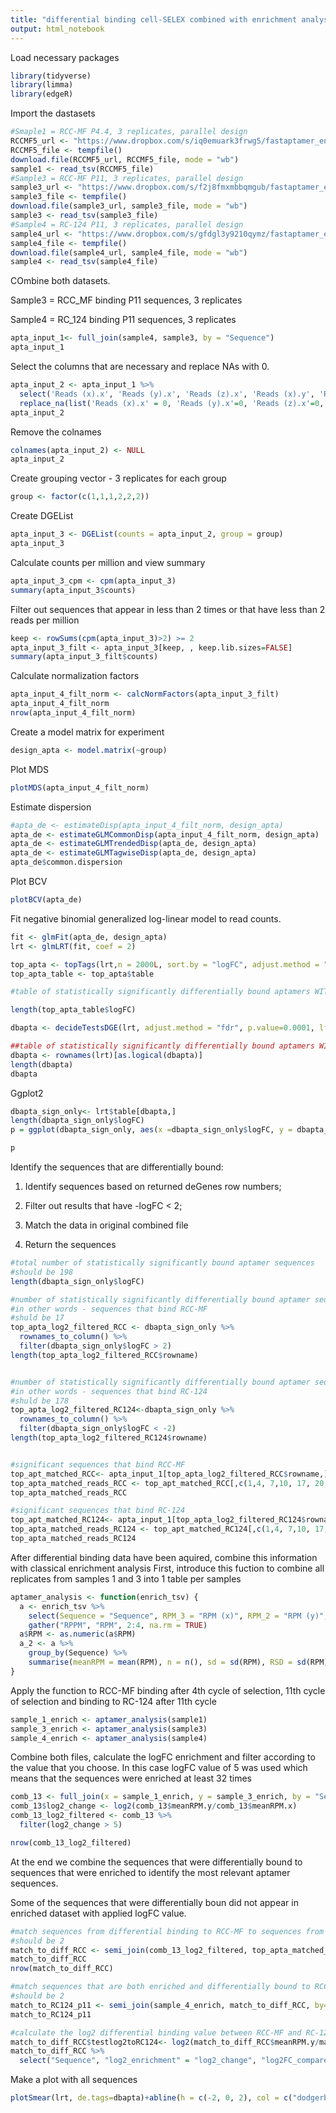 ---
title: "differential binding cell-SELEX combined with enrichment analysis"
output: html_notebook
---
Load necessary packages


```{r, results= "hide"}
library(tidyverse)
library(limma)
library(edgeR)
```


Import the dastasets

```{r, results = 'hide'}
#Smaple1 = RCC-MF P4.4, 3 replicates, parallel design 
RCCMF5_url <- "https://www.dropbox.com/s/iq0emuark3frwg5/fastaptamer_enrich_s1.tsv?dl=1"
RCCMF5_file <- tempfile()
download.file(RCCMF5_url, RCCMF5_file, mode = "wb")
sample1 <- read_tsv(RCCMF5_file)
#Sample3 = RCC-MF P11, 3 replicates, parallel design
sample3_url <- "https://www.dropbox.com/s/f2j8fmxmbbqmgub/fastaptamer_enrich_s3.tsv?dl=1"
sample3_file <- tempfile()
download.file(sample3_url, sample3_file, mode = "wb")
sample3 <- read_tsv(sample3_file)
#Sample4 = RC-124 P11, 3 replicates, parallel design
sample4_url <- "https://www.dropbox.com/s/gfdgl3y9210qymz/fastaptamer_enrich_s4.tsv?dl=1"
sample4_file <- tempfile()
download.file(sample4_url, sample4_file, mode = "wb")
sample4 <- read_tsv(sample4_file)
```

COmbine both datasets.

Sample3 = RCC_MF binding P11 sequences, 3 replicates

Sample4 = RC_124 binding P11 sequences, 3 replicates

```{r}
apta_input_1<- full_join(sample4, sample3, by = "Sequence")
apta_input_1

```

Select the columns that are necessary and replace NAs with 0.

```{r}
apta_input_2 <- apta_input_1 %>% 
  select('Reads (x).x', 'Reads (y).x', 'Reads (z).x', 'Reads (x).y', 'Reads (y).y', 'Reads (z).y') %>% 
  replace_na(list('Reads (x).x' = 0, 'Reads (y).x'=0, 'Reads (z).x'=0, 'Reads (x).y'=0, 'Reads (y).y'=0, 'Reads (z).y'=0))
apta_input_2
```

Remove the colnames

```{r}
colnames(apta_input_2) <- NULL
apta_input_2
```

Create grouping vector - 3 replicates for each group

```{r}
group <- factor(c(1,1,1,2,2,2))
```

Create DGEList

```{r}
apta_input_3 <- DGEList(counts = apta_input_2, group = group)
apta_input_3
```

Calculate counts per million and view summary

```{r}
apta_input_3_cpm <- cpm(apta_input_3)
summary(apta_input_3$counts)
```

Filter out sequences that appear in less than 2 times or that have less than 2 reads per million

```{r}
keep <- rowSums(cpm(apta_input_3)>2) >= 2
apta_input_3_filt <- apta_input_3[keep, , keep.lib.sizes=FALSE]
summary(apta_input_3_filt$counts)
```


Calculate normalization factors

```{r}
apta_input_4_filt_norm <- calcNormFactors(apta_input_3_filt)
apta_input_4_filt_norm
nrow(apta_input_4_filt_norm)
```  

Create a model matrix for experiment

```{r}
design_apta <- model.matrix(~group)
```

Plot MDS

```{r}
plotMDS(apta_input_4_filt_norm)
```

Estimate dispersion

```{r}
#apta_de <- estimateDisp(apta_input_4_filt_norm, design_apta)
apta_de <- estimateGLMCommonDisp(apta_input_4_filt_norm, design_apta)
apta_de <- estimateGLMTrendedDisp(apta_de, design_apta)
apta_de <- estimateGLMTagwiseDisp(apta_de, design_apta)
apta_de$common.dispersion
```

Plot BCV

```{r}
plotBCV(apta_de)
```

Fit negative binomial generalized log-linear model to read counts.



```{r}
fit <- glmFit(apta_de, design_apta)
lrt <- glmLRT(fit, coef = 2)

top_apta <- topTags(lrt,n = 2000L, sort.by = "logFC", adjust.method = "fdr", p.value = 0.0001)
top_apta_table <- top_apta$table

#table of statistically significantly differentially bound aptamers WITHOUT filtering by logFC>2

length(top_apta_table$logFC)

```



```{r}
dbapta <- decideTestsDGE(lrt, adjust.method = "fdr", p.value=0.0001, lfc = 2)

##table of statistically significantly differentially bound aptamers WITH filtering by logFC>2
dbapta <- rownames(lrt)[as.logical(dbapta)]
length(dbapta)
dbapta
```
Ggplot2

```{r}
dbapta_sign_only<- lrt$table[dbapta,]
length(dbapta_sign_only$logFC)
p = ggplot(dbapta_sign_only, aes(x =dbapta_sign_only$logFC, y = dbapta_sign_only$logCPM)) + geom_point(aes(colour="red")) + theme_bw() + geom_vline(xintercept = c(-2, 2))

p
```


Identify the sequences that are differentially bound:

1. Identify sequences based on returned deGenes row numbers;

2. Filter out results that have -logFC < 2;

3. Match the data in original combined file

4. Return the sequences

```{r}
#total number of statistically significantly bound aptamer sequences
#should be 198
length(dbapta_sign_only$logFC)

#number of statistically significantly differentially bound aptamer sequences with log>2
#in other words - sequences that bind RCC-MF
#shuld be 17
top_apta_log2_filtered_RCC <- dbapta_sign_only %>% 
  rownames_to_column() %>% 
  filter(dbapta_sign_only$logFC > 2)
length(top_apta_log2_filtered_RCC$rowname)


#number of statistically significantly differentially bound aptamer sequences with log<-2
#in other words - sequences that bind RC-124
#shuld be 178
top_apta_log2_filtered_RC124<-dbapta_sign_only %>% 
  rownames_to_column() %>% 
  filter(dbapta_sign_only$logFC < -2)
length(top_apta_log2_filtered_RC124$rowname)


#significant sequences that bind RCC-MF
top_apt_matched_RCC<- apta_input_1[top_apta_log2_filtered_RCC$rowname,]
top_apta_matched_reads_RCC <- top_apt_matched_RCC[,c(1,4, 7,10, 17, 20, 23)]
top_apta_matched_reads_RCC

#significant sequences that bind RC-124
top_apt_matched_RC124<- apta_input_1[top_apta_log2_filtered_RC124$rowname,]
top_apta_matched_reads_RC124 <- top_apt_matched_RC124[,c(1,4, 7,10, 17, 20, 23)]
top_apta_matched_reads_RC124

```

After differential binding data have been aquired, combine this information with classical enrichment analysis
First, introduce this fuction to combine all replicates from samples 1 and 3 into 1 table per samples 

```{r}
aptamer_analysis <- function(enrich_tsv) {
  a <- enrich_tsv %>% 
    select(Sequence = "Sequence", RPM_3 = "RPM (x)", RPM_2 = "RPM (y)", RPM_1 = "RPM (z)") %>%
    gather("RPPM", "RPM", 2:4, na.rm = TRUE)
  a$RPM <- as.numeric(a$RPM)
  a_2 <- a %>% 
    group_by(Sequence) %>% 
    summarise(meanRPM = mean(RPM), n = n(), sd = sd(RPM), RSD = sd(RPM)/mean(RPM)*100)
}
```

Apply the function to RCC-MF binding after 4th cycle of selection, 11th cycle of selection and binding to RC-124 after 11th cycle

```{r}
sample_1_enrich <- aptamer_analysis(sample1)
sample_3_enrich <- aptamer_analysis(sample3)
sample_4_enrich <- aptamer_analysis(sample4)

```

Combine both files, calculate the logFC enrichment and filter according to the value that you choose. In this case logFC value of 5 was used which means that the sequences were enriched at least 32 times

```{r}
comb_13 <- full_join(x = sample_1_enrich, y = sample_3_enrich, by = "Sequence")
comb_13$log2_change <- log2(comb_13$meanRPM.y/comb_13$meanRPM.x)
comb_13_log2_filtered <- comb_13 %>% 
  filter(log2_change > 5)

nrow(comb_13_log2_filtered)
```

At the end we combine the sequences that were differentially bound to sequences that were enriched to identify the most relevant aptamer sequences.

Some of the sequences that were differentially boun did not appear in enriched dataset with applied logFC value.

```{r}
#match sequences from differential binding to RCC-MF to sequences from enrichment analysis
#should be 2
match_to_diff_RCC <- semi_join(comb_13_log2_filtered, top_apta_matched_reads_RCC, by = "Sequence")
match_to_diff_RCC
nrow(match_to_diff_RCC)
```

```{r}
#match sequences that are both enriched and differentially bound to RCC-MF cells to sequences that are in RC-124 dataset to see how different is the abundance between the pools
#should be 2
match_to_RC124_p11 <- semi_join(sample_4_enrich, match_to_diff_RCC, by="Sequence")
match_to_RC124_p11
```


```{r}
#calculate the log2 differential binding value between RCC-MF and RC-124 and log2 enrichment value from 4th cycle to 11th cycle to RCC-MF cells
match_to_diff_RCC$testlog2toRC124<- log2(match_to_diff_RCC$meanRPM.y/match_to_RC124_p11$meanRPM)
match_to_diff_RCC %>% 
  select("Sequence", "log2_enrichment" = "log2_change", "log2FC_compared_to_RC124" = "testlog2toRC124")

```

Make a plot with all sequences

```{r}
plotSmear(lrt, de.tags=dbapta)+abline(h = c(-2, 0, 2), col = c("dodgerblue","yellow","dodgerblue"), lty=2)
```

